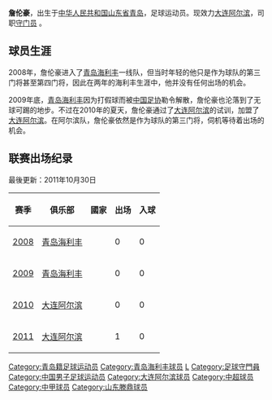 {{Football player infobox | 
playername = 詹伦豪|   
image = |   
fullname = 詹伦豪|   
nickname = |   
dateofbirth ={{birth date and age|1989|4|1}} |
cityofbirth = [[山东省|山东省]][[青岛|青岛]] |   
countryofbirth = {{flagicon|China}} [[中华人民共和国|中国]] |   
height = {{height|meters=1.87}} |   
currentclub = {{flagicon|China}} [[大连阿尔滨|大连阿尔滨]] |   
clubnumber = 31|   
position = [[守门员|守门员]] |   
youthyears = |   
youthclubs = |   
years = 2008-2009<br />2010- |   
clubs = [[青岛海利丰|青岛海利丰]]<br />[[大连阿尔滨|大连阿尔滨]] |   
caps(goals) = 0 (0)<br />1 (0) |   
nationalyears = |   
nationalteam = |   
nationalcaps(goals) =  |   
pcupdate = 2011年10月30日 |   
ntupdate =  |   
}}   
    
'''詹伦豪'''{{BD|1989年|4月1日|}}，出生于[[中华人民共和国|中华人民共和国]][[山东省|山东省]][[青岛|青岛]]，足球运动员。现效力[[大连阿尔滨|大连阿尔滨]]，司职[[守门员|守门员]] 。

==球员生涯==   
2008年，詹伦豪进入了[[青岛海利丰|青岛海利丰]]一线队，但当时年轻的他只是作为球队的第三门将甚至第四门将，因此在两年的海利丰生涯中，他并没有任何出场的机会。

2009年底，[[青岛海利丰|青岛海利丰]]因为打假球而被[[中国足协|中国足协]]勒令解散，詹伦豪也沦落到了无球可踢的地步。不过在2010年的夏天，詹伦豪通过了[[大连阿尔滨|大连阿尔滨]]的试训，加盟了[[大连阿尔滨|大连阿尔滨]]。在阿尔滨队，詹伦豪依然是作为球队的第三门将，伺机等待着出场的机会。

==联赛出场纪录==   
最後更新：2011年10月30日    
{| class="wikitable" style="text-align: center;"   
!赛季!!俱乐部!!國家!!出场!!入球   
|-   
|[[2008年中国足球甲级联赛|2008]]||align="left"|[[青岛海利丰|青岛海利丰]]||align="left"|{{CHN}}||0||0   
|-   
|[[2009年中国足球甲级联赛|2009]]||align="left"|[[青岛海利丰|青岛海利丰]]||align="left"|{{CHN}}||0||0   
|-   
|[[2010年中国足球乙级联赛|2010]]||align="left"|[[大连阿尔滨|大连阿尔滨]]||align="left"|{{CHN}}||0||0   
|-   
|[[2011年中国足球甲级联赛|2011]]||align="left"|[[大连阿尔滨|大连阿尔滨]]||align="left"|{{CHN}}||1||0   
|}   

{{2011年中甲分类名单大连阿尔滨}}
{{2012年中超分类名单大连阿尔滨}}
{{2013年中乙分类名单山东滕鼎}}

{{DEFAULTSORT:Zhan Lunhao}}
[[Category:青岛籍足球运动员|Category:青岛籍足球运动员]]
[[Category:青岛海利丰球员|Category:青岛海利丰球员]]   
[[Category:詹姓|L]]   
[[Category:足球守門員|Category:足球守門員]]   
[[Category:中国男子足球运动员|Category:中国男子足球运动员]]
[[Category:大连阿尔滨球员|Category:大连阿尔滨球员]]
[[Category:中超球员|Category:中超球员]]
[[Category:中甲球员|Category:中甲球员]]
[[Category:山东滕鼎球员|Category:山东滕鼎球员]]
